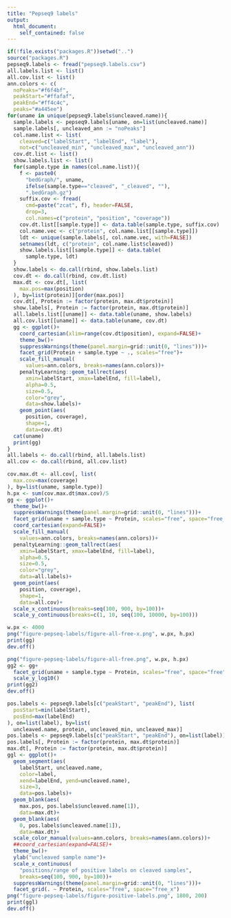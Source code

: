 ```yaml
---
title: "Pepseq9 labels"
output:
  html_document:
    self_contained: false
---
```


```r
if(!file.exists("packages.R"))setwd("..")
source("packages.R")
pepseq9.labels <- fread("pepseq9.labels.csv")
all.labels.list <- list()
all.cov.list <- list()
ann.colors <- c(
  noPeaks="#f6f4bf",
  peakStart="#ffafaf",
  peakEnd="#ff4c4c",
  peaks="#a445ee")
for(uname in unique(pepseq9.labels$uncleaved.name)){
  sample.labels <- pepseq9.labels[uname, on=list(uncleaved.name)]
  sample.labels[, uncleaved_ann := "noPeaks"]
  col.name.list <- list(
    cleaved=c("labelStart", "labelEnd", "label"),
    not=c("uncleaved_min", "uncleaved_max", "uncleaved_ann"))
  cov.dt.list <- list()
  show.labels.list <- list()
  for(sample.type in names(col.name.list)){
    f <- paste0(
      "bedGraph/", uname,
      ifelse(sample.type=="cleaved", "_cleaved", ""),
      ".bedGraph.gz")
    suffix.cov <- fread(
      cmd=paste("zcat", f), header=FALSE,
      drop=3,
      col.names=c("protein", "position", "coverage"))
    cov.dt.list[[sample.type]] <- data.table(sample.type, suffix.cov)
    col.name.vec <- c("protein", col.name.list[[sample.type]])
    ldt <- unique(sample.labels[, col.name.vec, with=FALSE])
    setnames(ldt, c("protein", col.name.list$cleaved))
    show.labels.list[[sample.type]] <- data.table(
      sample.type, ldt)
  }
  show.labels <- do.call(rbind, show.labels.list)
  cov.dt <- do.call(rbind, cov.dt.list)
  max.dt <- cov.dt[, list(
    max.pos=max(position)
  ), by=list(protein)][order(max.pos)]
  cov.dt[, Protein := factor(protein, max.dt$protein)]
  show.labels[, Protein := factor(protein, max.dt$protein)]
  all.labels.list[[uname]] <- data.table(uname, show.labels)
  all.cov.list[[uname]] <- data.table(uname, cov.dt)
  gg <- ggplot()+
    coord_cartesian(xlim=range(cov.dt$position), expand=FALSE)+
    theme_bw()+
    suppressWarnings(theme(panel.margin=grid::unit(0, "lines")))+
    facet_grid(Protein + sample.type ~ ., scales="free")+
    scale_fill_manual(
      values=ann.colors, breaks=names(ann.colors))+
    penaltyLearning::geom_tallrect(aes(
      xmin=labelStart, xmax=labelEnd, fill=label),
      alpha=0.5,
      size=0.5,
      color="grey",
      data=show.labels)+
    geom_point(aes(
      position, coverage),
      shape=1,
      data=cov.dt) 
  cat(uname)
  print(gg)
}
all.labels <- do.call(rbind, all.labels.list)
all.cov <- do.call(rbind, all.cov.list)

cov.max.dt <- all.cov[, list(
  max.cov=max(coverage)
), by=list(uname, sample.type)]
h.px <- sum(cov.max.dt$max.cov)/5
gg <- ggplot()+
  theme_bw()+
  suppressWarnings(theme(panel.margin=grid::unit(0, "lines")))+
  facet_grid(uname + sample.type ~ Protein, scales="free", space="free_x")+
  coord_cartesian(expand=FALSE)+
  scale_fill_manual(
    values=ann.colors, breaks=names(ann.colors))+
  penaltyLearning::geom_tallrect(aes(
    xmin=labelStart, xmax=labelEnd, fill=label),
    alpha=0.5,
    size=0.5,
    color="grey",
    data=all.labels)+
  geom_point(aes(
    position, coverage),
    shape=1,
    data=all.cov)+
  scale_x_continuous(breaks=seq(100, 900, by=100))+
  scale_y_continuous(breaks=c(1, 10, seq(100, 10000, by=100)))

w.px <- 4000
png("figure-pepseq-labels/figure-all-free-x.png", w.px, h.px)
print(gg)
dev.off()

png("figure-pepseq-labels/figure-all-free.png", w.px, h.px)
gg2 <- gg+
  facet_grid(uname + sample.type ~ Protein, scales="free", space="free")+
  scale_y_log10()
print(gg2)
dev.off()

pos.labels <- pepseq9.labels[c("peakStart", "peakEnd"), list(
  posStart=min(labelStart),
  posEnd=max(labelEnd)
), on=list(label), by=list(
  uncleaved.name, protein, uncleaved_min, uncleaved_max)]
pos.labels <- pepseq9.labels[c("peakStart", "peakEnd"), on=list(label)]
pos.labels[, Protein := factor(protein, max.dt$protein)]
max.dt[, Protein := factor(protein, max.dt$protein)]
ggl <- ggplot()+
  geom_segment(aes(
    labelStart, uncleaved.name,
    color=label,
    xend=labelEnd, yend=uncleaved.name),
    size=3,
    data=pos.labels)+
  geom_blank(aes(
    max.pos, pos.labels$uncleaved.name[1]),
    data=max.dt)+
  geom_blank(aes(
    0, pos.labels$uncleaved.name[1]),
    data=max.dt)+
  scale_color_manual(values=ann.colors, breaks=names(ann.colors))+
  ##coord_cartesian(expand=FALSE)+
  theme_bw()+
  ylab("uncleaved sample name")+
  scale_x_continuous(
    "positions/range of positive labels on cleaved samples",
    breaks=seq(100, 900, by=100))+
  suppressWarnings(theme(panel.margin=grid::unit(0, "lines")))+
  facet_grid(. ~ Protein, scales="free", space="free_x")
png("figure-pepseq-labels/figure-positive-labels.png", 1800, 200)
print(ggl)
dev.off()


```
